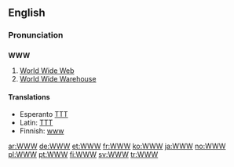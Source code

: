 ==English==

===Pronunciation===
{{rfap}} <!-- needs both "double-U, double-U, double-U" and "dub-dub-dub".-->

==={{initialism}}===
'''WWW'''

#[[World Wide Web]]
#[[World Wide Warehouse]]

====Translations====
* Esperanto [[TTT]]
* Latin: [[TTT]]
* Finnish: [[www]]

[[ar:WWW]]
[[de:WWW]]
[[et:WWW]]
[[fr:WWW]]
[[ko:WWW]]
[[ja:WWW]]
[[no:WWW]]
[[pl:WWW]]
[[pt:WWW]]
[[fi:WWW]]
[[sv:WWW]]
[[tr:WWW]]